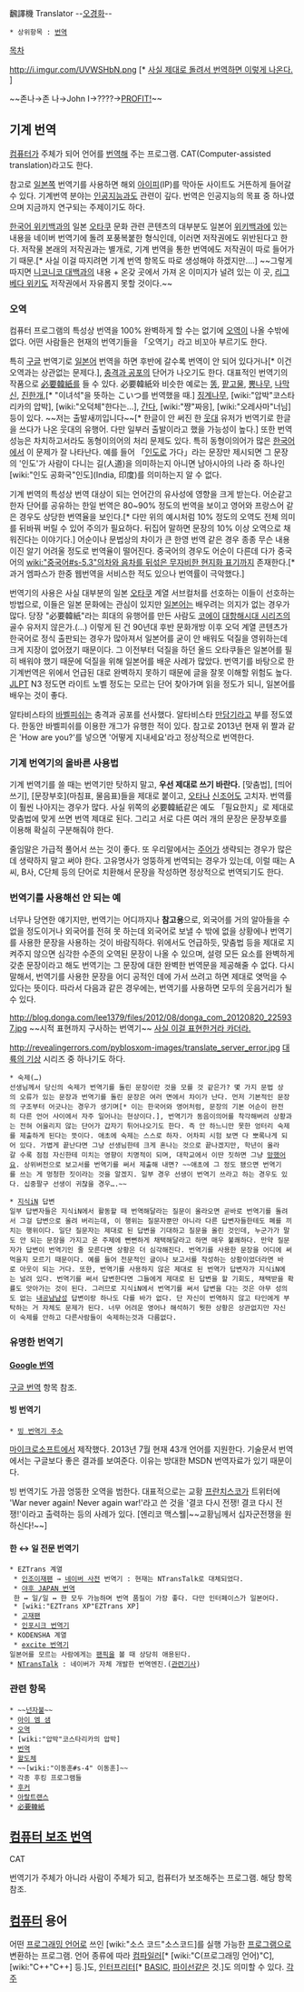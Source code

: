 飜譯機
Translator
--[[오경화]]--

 * 상위항목 : [[번역]]

[[목차]]

http://i.imgur.com/UVWSHbN.png
[* [https://translate.google.com/#ko/en/%EC%A1%B4%EB%82%98%20%EB%B0%B0%EA%B3%A0%ED%8C%8C 사실 제대로 돌려서 번역하면 이렇게 나온다.] ]

~~존나→존 나→John I→????→[[PROFIT!]]~~

== 기계 번역 ==
[[컴퓨터]]가 주체가 되어 언어를 [[번역]]해 주는 프로그램. CAT(Computer-assisted translation)라고도 한다.

참고로 [[일본]]쪽 번역기를 사용하면 해외 [[아이피]](IP)를 막아둔 사이트도 거뜬하게 들어갈 수 있다. 기계번역 분야는 [[인공지능]]과도 관련이 깊다. 번역은 인공지능의 목표 중 하나였으며 지금까지 연구되는 주제이기도 하다.

[[한국어 위키백과]]의 일본 [[오타쿠]] 문화 관련 콘텐츠의 대부분도 일본어 [[위키백과]]에 있는 내용을 네이버 번역기에 돌려 포풍복붙한 형식인데, 이러면 저작권에도 위반된다고 한다. 저작물 본래의 저작권과는 별개로, 기계 번역을 통한 번역에도 저작권이 따로 들어가기 때문.[* 사실 이걸 따지려면 기계 번역 항목도 따로 생성해야 하겠지만….] ~~그렇게 따지면 [[니코니코 대백과]]의 내용 + 온갖 곳에서 가져 온 이미지가 널려 있는 이 곳, [[리그베다 위키]]도 저작권에서 자유롭지 못할 것이다.~~
=== 오역 === 
컴퓨터 프로그램의 특성상 번역을 100% 완벽하게 할 수는 없기에 [[오역]]이 나올 수밖에 없다. 어떤 사람들은 현재의 번역기들을 「오역기」라고 비꼬아 부르기도 한다.

특히 [[구글]] 번역기로 [[일본어]] 번역을 하면 후반에 갈수록 번역이 안 되어 있다거나[* 이건 오역과는 상관없는 문제다.], [[충격과 공포]]의 단어가 나오기도 한다.
대표적인 번역기의 작품으로 [[必要韓紙]]를 들 수 있다. 必要韓紙와 비슷한 예로는 [[똥]], [[팥고물]], [[뽕나무]], [[나막신]], [[진한개]],[* "이녀석"을 뜻하는 こいつ를 번역했을 때.] [[징계나무]], [wiki:"압박"코스타리카의 압박], [wiki:"오덕체"한다는…], [[간다]], [wiki:"쨩"짜응], [wiki:"오레사마"너님] 등이 있다. ~~저는 출발새끼입니다~~[* 한글이 안 써진 한 [[웃대]] 유저가 번역기로 한글을 쓰다가 나온 웃대의 유행어. 다만 일부러 출발이라고 했을 가능성이 높다.]
또한 번역 성능은 차치하고서라도 동형이의어의 처리 문제도 있다. 특히 동형이의어가 많은 [[한국어]]에서 이 문제가 잘 나타난다. 예를 들어 「[[인도]]로 가다」라는 문장만 제시되면 그 문장의 '인도'가 사람이 다니는 길(人道)을 의미하는지 아니면 남아시아의 나라 중 하나인 [wiki:"인도 공화국"인도](India, 印度)를 의미하는지 알 수 없다.

기계 번역의 특성상 번역 대상이 되는 언어간의 유사성에 영향을 크게 받는다. 어순같고 한자 단어를 공유하는 한일 번역은 80~90% 정도의 번역을 보이고 영어와 프랑스어 같은 경우도 상당한 번역율을 보인다.[* 다만 위의 예시처럼 10% 정도의 오역도 전체 의미를 뒤바꿔 버릴 수 있어 주의가 필요하다. 뒤집어 말하면 문장의 10% 이상 오역으로 채워진다는 이야기다.] 어순이나 문법상의 차이가 큰 한영 번역 같은 경우 종종 무슨 내용이진 알기 어려울 정도로 번역율이 떨어진다. 중국어의 경우도 어순이 다른데 다가 중국어의 [[wiki:"중국어#s-5.3"의차와 음차를 뒤섞은 무자비한 현지화 표기]]까지 존재한다.[* 과거 엠파스가 한중 웹번역을 서비스한 적도 있으나 번역률이 극악했다.]

번역기의 사용은 사실 대부분의 일본 [[오타쿠]] 계열 서브컬처를 선호하는 이들이 선호하는 방법으로, 이들은 일본 문화에는 관심이 있지만 [[일본어]]는 배우려는 의지가 없는 경우가 많다. 당장 "必要韓紙"라는 희대의 유행어를 만든 사람도 [[코에이]] [[대항해시대 시리즈]]의 골수 유저지 않은가.(…) 이렇게 된 건 90년대 후반 문화개방 이후 오덕 계열 콘텐츠가 한국어로 정식 출판되는 경우가 많아져서 일본어를 굳이 안 배워도 덕질을 영위하는데 크게 지장이 없어졌기 때문이다. 그 이전부터 덕질을 하던 올드 오타쿠들은 일본어를 필히 배워야 했기 때문에 덕질을 위해 일본어를 배운 사례가 많았다. 번역기를 바탕으로 한 기계번역은 위에서 언급된 대로 완벽하지 못하기 때문에 글을 잘못 이해할 위험도 높다. [[JLPT]] N3 정도면 라이트 노벨 정도는 모르는 단어 찾아가며 읽을 정도가 되니, 일본어를 배우는 것이 좋다.

알타비스타의 [[바벨피쉬]]는 충격과 공포를 선사했다. 알타비스타 [[만담]]기라고 부를 정도였다. 한동안 바벨피쉬를 이용한 개그가 유행한 적이 있다. 참고로 2013년 현재 위 짤과 같은 'How are you?'를 넣으면 '어떻게 지내세요'라고 정상적으로 번역한다.
=== 기계 번역기의 올바른 사용법 ===
기계 번역기를 쓸 때는 번역기만 탓하지 말고, '''우선 제대로 쓰기 바란다.''' [맞춤법], [띄어쓰기], [문장부호](마침표, 물음표)들을 제대로 붙이고, [[오타]]나 [[신조어]]도 고치자. 번역률이 훨씬 나아지는 경우가 많다. 사실 위쪽의 必要韓紙같은 예도 「필요한지」로 제대로 맞춤법에 맞게 쓰면 번역 제대로 된다. 그리고 서로 다른 여러 개의 문장은 문장부호를 이용해 확실히 구분해줘야 한다.

줄임말은 가급적 풀어서 쓰는 것이 좋다. 또 우리말에서는 [[주어]]가 생략되는 경우가 많은데 생략하지 말고 써야 한다. 고유명사가 엉뚱하게 번역되는 경우가 있는데, 이럴 때는 A씨, B사, C단체 등의 단어로 치환해서 문장을 작성하면 정상적으로 번역되기도 한다.
=== 번역기를 사용해선 안 되는 예 ===
너무나 당연한 얘기지만, 번역기는 어디까지나 '''참고용'''으로, 외국어를 거의 알아들을 수 없을 정도이거나 외국어를 전혀 못 하는데 외국어로 보낼 수 밖에 없을 상황에나 번역기를 사용한 문장을 사용하는 것이 바람직하다. 위에서도 언급하듯, 맞춤법 등을 제대로 지켜주지 않으면 심각한 수준의 오역된 문장이 나올 수 있으며, 설령 모든 요소를 완벽하게 갖춘 문장이라고 해도 번역기는 그 문장에 대한 완벽한 번역문을 제공해줄 수 없다. 다시 말해서, 번역기를 사용한 문장을 어디 공적인 데에 가서 쓰려고 하면 제대로 엿먹을 수 있다는 뜻이다. 따라서 다음과 같은 경우에는, 번역기를 사용하면 모두의 웃음거리가 될 수 있다.

http://blog.donga.com/lee1379/files/2012/08/donga_com_20120820_225937.jpg
~~시적 표현까지 구사하는 번역기~~
[http://cafe.naver.com/fpsgame/2636621 사실 이걸 표현한거라 카더라.]


http://revealingerrors.com/pyblosxom-images/translate_server_error.jpg
[[대륙의 기상]] 시리즈 중 하나기도 하다.

 * 숙제(…)
 선생님께서 당신의 숙제가 번역기를 돌린 문장이란 것을 모를 것 같은가? 몇 가지 문법 상의 오류가 있는 문장과 번역기를 돌린 문장은 여러 면에서 차이가 난다. 먼저 기본적인 문장의 구조부터 어긋나는 경우가 생기며[* 이는 한국어와 영어처럼, 문장의 기본 어순이 완전히 다른 언어 사이에서 자주 일어나는 현상이다.], 번역기가 동음이의어를 착각해버려 상황과는 전혀 어울리지 않는 단어가 갑자기 튀어나오기도 한다. 즉 안 하느니만 못한 엉터리 숙제를 제출하게 된다는 뜻이다. 애초에 숙제는 스스로 하자. 어차피 시험 보면 다 뽀록나게 되어 있다. 가볍게 끝난다면 그냥 선생님한테 크게 혼나는 것으로 끝나겠지만, 학년이 올라갈 수록 점점 자신한테 미치는 영향이 치명적이 되며, 대학교에서 이딴 짓하면 그냥 [[망했어요]]. 상위버전으로 보고서를 번역기를 써서 제출해 내면? ~~애초에 그 정도 됐으면 번역기를 쓰는 게 멍청한 짓이라는 것을 알겠지. 일부 경우 선생이 번역기 쓰라고 하는 경우도 있다. 십중팔구 선생이 귀찮을 경우….~~

 * [[네이버 지식iN|지식iN]] 답변
 일부 답변자들은 지식iN에서 활동할 때 번역해달라는 질문이 올라오면 곧바로 번역기를 돌려서 그걸 답변으로 올려 버리는데, 이 행위는 질문자뿐만 아니라 다른 답변자들한테도 폐를 끼치는 행위이다. 일단 질문자는 제대로 된 답변을 기대하고 질문을 올린 것인데, 누군가가 말도 안 되는 문장을 가지고 온 주제에 뻔뻔하게 채택해달라고 하면 매우 불쾌하다. 만약 질문자가 답변이 번역기인 줄 모른다면 상황은 더 심각해진다. 번역기를 사용한 문장을 어디에 써먹을지 모르기 때문이다. 예를 들어 전문적인 글이나 보고서를 작성하는 상황이었더라면 바로 아웃이 되는 거다. 또한, 번역기를 사용하지 않은 제대로 된 번역가 답변자가 지식iN에는 널려 있다. 번역기를 써서 답변한다면 그들에게 제대로 된 답변을 할 기회도, 채택받을 확률도 앗아가는 것이 된다. 그러므로 지식iN에서 번역기를 써서 답변을 다는 것은 아무 성의도 없는 [[내공냠냠]]성 답변이랑 하나도 다를 바가 없다. 단 자신이 번역하지 않고 타인에게 부탁하는 거 자체도 문제가 된다. 너무 어려운 영어나 해석하기 뭣한 상황은 상관없지만 자신이 숙제를 안하고 다른사람들이 숙제하는것과 다름없다.
=== 유명한 번역기 ===
==== [[구글 번역|Google 번역]] ====
[[구글 번역]] 항목 참조.
==== 빙 번역기 ====
 * [http://www.bing.com/translator/ 빙 번역기 주소]

[[마이크로소프트]]에서 제작했다. 2013년 7월 현재 43개 언어를 지원한다.
기술문서 번역에서는 구글보다 좋은 결과를 보여준다. 이유는 방대한 MSDN 번역자료가 있기 때문이다.

빙 번역기도 가끔 엉뚱한 오역을 범한다. 대표적으로는 교황 [[프란치스코]]가 트위터에 'War never again! Never again war!'라고 쓴 것을 '결코 다시 전쟁! 결코 다시 전쟁!'이라고 출력하는 등의 사례가 있다.
[엔리코 맥스웰|~~교황님께서 십자군전쟁을 원하신다!~~]
==== 한 ↔ 일 전문 번역기 ====
 * EZTrans 계열
  * [[인조이재팬]] → [[네이버 사전]] 번역기 : 현재는 NTransTalk로 대체되었다.
  * [http://honyaku.yahoo.co.jp/url/ 야후 JAPAN 번역]
  한 ↔ 일/일 ↔ 한 모두 가능하며 번역 품질이 가장 좋다. 다만 인터페이스가 일본어다.
  * [wiki:"EZTrans XP"EZTrans XP]
  * [[고재팬]]
  * [http://translation.infoseek.ne.jp/ 인포시크 번역기]
 * KODENSHA 계열
  * [http://www.excite.co.jp/world/ excite 번역기]
 일본어를 모르는 사람에게는 [[팬픽]]을 볼 때 상당히 애용된다.
 * [http://translate.naver.com/#/ko/ja NTransTalk] : 네이버가 자체 개발한 번역엔진.([http://news.naver.com/main/read.nhn?mode=LSD&mid=sec&sid1=105&oid=366&aid=0000099952 관련기사])
=== 관련 항목 ===
 * ~~[[넌자불]]~~
 * [[아이 엠 샘]]
 * [[오역]]
 * [wiki:"압박"코스타리카의 압박]
 * [[번역]]
 * [[왈도체]]
 * ~~[wiki:"이동훈#s-4" 이동훈]~~
 * 각종 후킹 프로그램들
 * [[후커]]
 * [[아랄트랜스]]
 * [[必要韓紙]]
== [[컴퓨터 보조 번역]] ==
CAT

번역기가 주체가 아니라 사람이 주체가 되고, 컴퓨터가 보조해주는 프로그램. 해당 항목 참조.
== [[컴퓨터]] 용어 ==
어떤 [[프로그래밍 언어]]로 쓰인 [wiki:"소스 코드"소스코드]를 실행 가능한 [[프로그램]]으로 변환하는 프로그램. 언어 종류에 따라 [[컴파일러]][* [wiki:"C(프로그래밍 언어)"C], [wiki:"C++"C++] 등.]도, [[인터프리터]][* [[BASIC]], [[파이선]]같은 것.]도 의미할 수 있다.
[[각주]]
